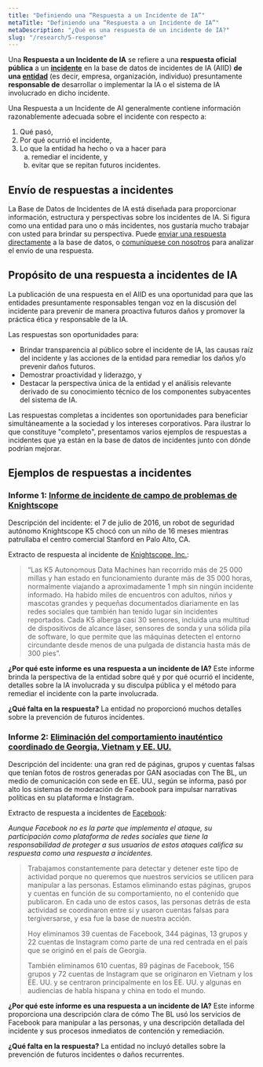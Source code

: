```yaml
---
title: "Definiendo una “Respuesta a un Incidente de IA”"
metaTitle: "Definiendo una “Respuesta a un Incidente de IA”"
metaDescription: "¿Qué es una respuesta de un incidente de IA?"
slug: "/research/5-response"
---
```


Una **Respuesta a un Incidente de IA** se refiere a una **respuesta oficial pública** a un **[incidente](/research/1-criteria)** en la base de datos de incidentes de IA (AIID) **de una [entidad](/entities)** (es decir, empresa, organización, individuo) presuntamente **responsable de** desarrollar o implementar la IA o el sistema de IA involucrado en dicho incidente.

Una Respuesta a un Incidente de AI generalmente contiene información razonablemente adecuada sobre el incidente con respecto a:

1. Qué pasó,
2. Por qué ocurrió el incidente,
3. Lo que la entidad ha hecho o va a hacer para
   <ol style={{ marginLeft: '2em' }} type="a">
      <li>remediar el incidente, y</li>
      <li>evitar que se repitan futuros incidentes.</li>
   </ol>

## Envío de respuestas a incidentes

La Base de Datos de Incidentes de IA está diseñada para proporcionar información, estructura y perspectivas sobre los incidentes de IA. Si figura como una entidad para uno o más incidentes, nos gustaría mucho trabajar con usted para brindar su perspectiva. Puede [enviar una respuesta directamente](/apps/submit) a la base de datos, o [comuníquese con nosotros](/contacto) para analizar el envío de una respuesta.

## Propósito de una respuesta a incidentes de IA

La publicación de una respuesta en el AIID es una oportunidad para que las entidades presuntamente responsables tengan voz en la discusión del incidente para prevenir de manera proactiva futuros daños y promover la práctica ética y responsable de la IA.

Las respuestas son oportunidades para:

- Brindar transparencia al público sobre el incidente de IA, las causas raíz del incidente y las acciones de la entidad para remediar los daños y/o prevenir daños futuros.
- Demostrar proactividad y liderazgo, y
- Destacar la perspectiva única de la entidad y el análisis relevante derivado de su conocimiento técnico de los componentes subyacentes del sistema de IA.

Las respuestas completas a incidentes son oportunidades para beneficiar simultáneamente a la sociedad y los intereses corporativos. Para ilustrar lo que constituye "completo", presentamos varios ejemplos de respuestas a incidentes que ya están en la base de datos de incidentes junto con dónde podrían mejorar.

## Ejemplos de respuestas a incidentes

### Informe 1: [Informe de incidente de campo de problemas de Knightscope](/cite/51#r1765)

Descripción del incidente: el 7 de julio de 2016, un robot de seguridad autónomo Knightscope K5 chocó con un niño de 16 meses mientras patrullaba el centro comercial Stanford en Palo Alto, CA.

Extracto de respuesta al incidente de [Knightscope, Inc.](/entities/knightscope):

> “Las K5 Autonomous Data Machines han recorrido más de 25 000 millas y han estado en funcionamiento durante más de 35 000 horas, normalmente viajando a aproximadamente 1 mph sin ningún incidente informado. Ha habido miles de encuentros con adultos, niños y mascotas grandes y pequeñas documentados diariamente en las redes sociales que también han tenido lugar sin incidentes reportados. Cada K5 alberga casi 30 sensores, incluida una multitud de dispositivos de alcance láser, sensores de sonda y una sólida pila de software, lo que permite que las máquinas detecten el entorno circundante desde menos de una pulgada de distancia hasta más de 300 pies”.

**¿Por qué este informe es una respuesta a un incidente de IA?** Este informe brinda la perspectiva de la entidad sobre qué y por qué ocurrió el incidente, detalles sobre la IA involucrada y su disculpa pública y el método para remediar el incidente con la parte involucrada.

**¿Qué falta en la respuesta?** La entidad no proporcionó muchos detalles sobre la prevención de futuros incidentes.

### Informe 2: [Eliminación del comportamiento inauténtico coordinado de Georgia, Vietnam y EE. UU.](/cite/324#r2002)

Descripción del incidente: una gran red de páginas, grupos y cuentas falsas que tenían fotos de rostros generadas por GAN asociadas con The BL, un medio de comunicación con sede en EE. UU., según se informa, pasó por alto los sistemas de moderación de Facebook para impulsar narrativas políticas en su plataforma e Instagram.

Extracto de respuesta a incidentes de [Facebook](/entities/facebook):

*Aunque Facebook no es la parte que implementa el ataque, su participación como plataforma de redes sociales que tiene la responsabilidad de proteger a sus usuarios de estos ataques califica su respuesta como una respuesta a incidentes.*

> Trabajamos constantemente para detectar y detener este tipo de actividad porque no queremos que nuestros servicios se utilicen para manipular a las personas. Estamos eliminando estas páginas, grupos y cuentas en función de su comportamiento, no el contenido que publicaron. En cada uno de estos casos, las personas detrás de esta actividad se coordinaron entre sí y usaron cuentas falsas para tergiversarse, y esa fue la base de nuestra acción.
>
> Hoy eliminamos 39 cuentas de Facebook, 344 páginas, 13 grupos y 22 cuentas de Instagram como parte de una red centrada en el país que se originó en el país de Georgia.
>
> También eliminamos 610 cuentas, 89 páginas de Facebook, 156 grupos y 72 cuentas de Instagram que se originaron en Vietnam y los EE. UU. y se centraron principalmente en los EE. UU. y algunas en audiencias de habla hispana y china en todo el mundo.

**¿Por qué este informe es una respuesta a un incidente de IA?** Este informe proporciona una descripción clara de cómo The BL usó los servicios de Facebook para manipular a las personas, y una descripción detallada del incidente y sus procesos inmediatos de contención y remediación.

**¿Qué falta en la respuesta?** La entidad no incluyó detalles sobre la prevención de futuros incidentes o daños recurrentes.

